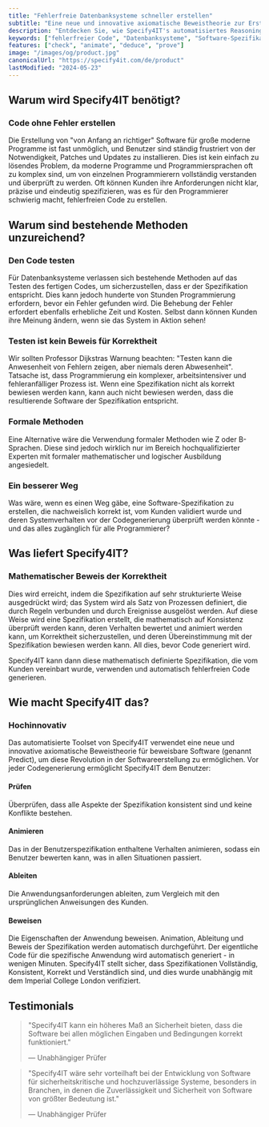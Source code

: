 ```yaml
---
title: "Fehlerfreie Datenbanksysteme schneller erstellen"
subtitle: "Eine neue und innovative axiomatische Beweistheorie zur Erstellung beweisbarer Spezifikationen."
description: "Entdecken Sie, wie Specify4IT's automatisiertes Reasoning-Toolset durch beweisbare Spezifikationen fehlerfreien Code erstellt und dabei Entwicklungszeit und Kosten reduziert."
keywords: ["fehlerfreier Code", "Datenbanksysteme", "Software-Spezifikation", "automatisiertes Reasoning", "beweisbare Spezifikationen", "formale Methoden"]
features: ["check", "animate", "deduce", "prove"]
image: "/images/og/product.jpg"
canonicalUrl: "https://specify4it.com/de/product"
lastModified: "2024-05-23"
---
```


## Warum wird Specify4IT benötigt?

### Code ohne Fehler erstellen
Die Erstellung von "von Anfang an richtiger" Software für große moderne Programme ist fast unmöglich, und Benutzer sind ständig frustriert von der Notwendigkeit, Patches und Updates zu installieren. Dies ist kein einfach zu lösendes Problem, da moderne Programme und Programmiersprachen oft zu komplex sind, um von einzelnen Programmierern vollständig verstanden und überprüft zu werden. Oft können Kunden ihre Anforderungen nicht klar, präzise und eindeutig spezifizieren, was es für den Programmierer schwierig macht, fehlerfreien Code zu erstellen.

## Warum sind bestehende Methoden unzureichend?

### Den Code testen
Für Datenbanksysteme verlassen sich bestehende Methoden auf das Testen des fertigen Codes, um sicherzustellen, dass er der Spezifikation entspricht. Dies kann jedoch hunderte von Stunden Programmierung erfordern, bevor ein Fehler gefunden wird. Die Behebung der Fehler erfordert ebenfalls erhebliche Zeit und Kosten. Selbst dann können Kunden ihre Meinung ändern, wenn sie das System in Aktion sehen!

### Testen ist kein Beweis für Korrektheit
Wir sollten Professor Dijkstras Warnung beachten: "Testen kann die Anwesenheit von Fehlern zeigen, aber niemals deren Abwesenheit".
Tatsache ist, dass Programmierung ein komplexer, arbeitsintensiver und fehleranfälliger Prozess ist. Wenn eine Spezifikation nicht als korrekt bewiesen werden kann, kann auch nicht bewiesen werden, dass die resultierende Software der Spezifikation entspricht.

### Formale Methoden
Eine Alternative wäre die Verwendung formaler Methoden wie Z oder B-Sprachen. Diese sind jedoch wirklich nur im Bereich hochqualifizierter Experten mit formaler mathematischer und logischer Ausbildung angesiedelt.

### Ein besserer Weg
Was wäre, wenn es einen Weg gäbe, eine Software-Spezifikation zu erstellen, die nachweislich korrekt ist, vom Kunden validiert wurde und deren Systemverhalten vor der Codegenerierung überprüft werden könnte - und das alles zugänglich für alle Programmierer?

## Was liefert Specify4IT?

### Mathematischer Beweis der Korrektheit
Dies wird erreicht, indem die Spezifikation auf sehr strukturierte Weise ausgedrückt wird; das System wird als Satz von Prozessen definiert, die durch Regeln verbunden und durch Ereignisse ausgelöst werden. Auf diese Weise wird eine Spezifikation erstellt, die mathematisch auf Konsistenz überprüft werden kann, deren Verhalten bewertet und animiert werden kann, um Korrektheit sicherzustellen, und deren Übereinstimmung mit der Spezifikation bewiesen werden kann. All dies, bevor Code generiert wird.

Specify4IT kann dann diese mathematisch definierte Spezifikation, die vom Kunden vereinbart wurde, verwenden und automatisch fehlerfreien Code generieren.

## Wie macht Specify4IT das?

### Hochinnovativ
Das automatisierte Toolset von Specify4IT verwendet eine neue und innovative axiomatische Beweistheorie für beweisbare Software (genannt Predict), um diese Revolution in der Softwareerstellung zu ermöglichen.
Vor jeder Codegenerierung ermöglicht Specify4IT dem Benutzer:

#### Prüfen
Überprüfen, dass alle Aspekte der Spezifikation konsistent sind und keine Konflikte bestehen.

#### Animieren
Das in der Benutzerspezifikation enthaltene Verhalten animieren, sodass ein Benutzer bewerten kann, was in allen Situationen passiert.

#### Ableiten
Die Anwendungsanforderungen ableiten, zum Vergleich mit den ursprünglichen Anweisungen des Kunden.

#### Beweisen
Die Eigenschaften der Anwendung beweisen.
Animation, Ableitung und Beweis der Spezifikation werden automatisch durchgeführt. Der eigentliche Code für die spezifische Anwendung wird automatisch generiert - in wenigen Minuten.
Specify4IT stellt sicher, dass Spezifikationen Vollständig, Konsistent, Korrekt und Verständlich sind, und dies wurde unabhängig mit dem Imperial College London verifiziert.

## Testimonials

> "Specify4IT kann ein höheres Maß an Sicherheit bieten, dass die Software bei allen möglichen Eingaben und Bedingungen korrekt funktioniert."
> 
> — Unabhängiger Prüfer

> "Specify4IT wäre sehr vorteilhaft bei der Entwicklung von Software für sicherheitskritische und hochzuverlässige Systeme, besonders in Branchen, in denen die Zuverlässigkeit und Sicherheit von Software von größter Bedeutung ist."
>
> — Unabhängiger Prüfer
